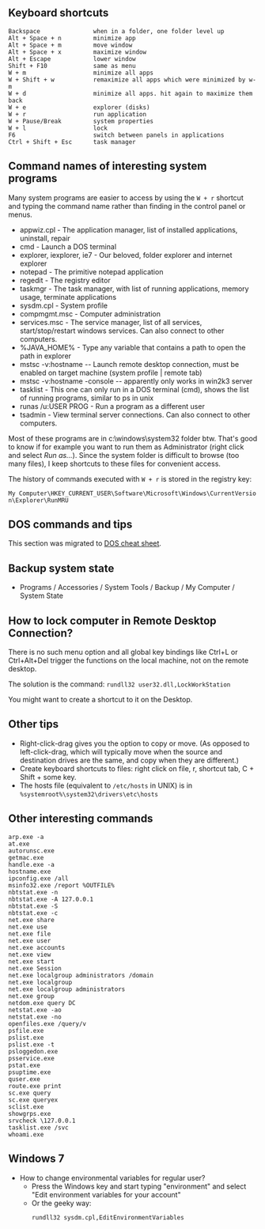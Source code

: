 == Keyboard shortcuts ==

 Backspace               when in a folder, one folder level up
 Alt + Space + n         minimize app
 Alt + Space + m         move window
 Alt + Space + x         maximize window
 Alt + Escape            lower window
 Shift + F10             same as menu
 W + m                   minimize all apps
 W + Shift + w           remaximize all apps which were minimized by w-m
 W + d                   minimize all apps. hit again to maximize them back
 W + e                   explorer (disks)
 W + r                   run application
 W + Pause/Break         system properties
 W + l                   lock
 F6                      switch between panels in applications
 Ctrl + Shift + Esc      task manager

== Command names of interesting system programs ==

Many system programs are easier to access by using the <code>W + r</code> shortcut and typing the command name rather than finding in the control panel or menus.

* appwiz.cpl - The application manager, list of installed applications, uninstall, repair
* cmd - Launch a DOS terminal
* explorer, iexplorer, ie7 - Our beloved, folder explorer and internet explorer
* notepad - The primitive notepad application
* regedit - The registry editor
* taskmgr - The task manager, with list of running applications, memory usage, terminate applications
* sysdm.cpl - System profile
* compmgmt.msc - Computer administration
* services.msc - The service manager, list of all services, start/stop/restart windows services. Can also connect to other computers.
* %JAVA_HOME% - Type any variable that contains a path to open the path in explorer
* mstsc -v:hostname -- Launch remote desktop connection, must be enabled on target machine (system profile | remote tab)
* mstsc -v:hostname -console -- apparently only works in win2k3 server
* tasklist - This one can only run in a DOS terminal (cmd), shows the list of running programs, similar to ps in unix
* runas /u:USER PROG - Run a program as a different user
* tsadmin - View terminal server connections. Can also connect to other computers.

Most of these programs are in c:\windows\system32 folder btw. That's good to know if for example you want to run them as Administrator (right click and select ''Run as...''). Since the system folder is difficult to browse (too many files), I keep shortcuts to these files for convenient access.

The history of commands executed with <code>W + r</code> is stored in the registry key:
 My Computer\HKEY_CURRENT_USER\Software\Microsoft\Windows\CurrentVersion\Explorer\RunMRU

== DOS commands and tips ==

This section was migrated to [[DOS cheat sheet]].

== Backup system state ==

* Programs / Accessories / System Tools / Backup / My Computer / System State

== How to lock computer in Remote Desktop Connection? ==

There is no such menu option and all global key bindings like Ctrl+L or Ctrl+Alt+Del trigger the functions on the local machine, not on the remote desktop.

The solution is the command: <code>rundll32 user32.dll,LockWorkStation</code>

You might want to create a shortcut to it on the Desktop.

== Other tips ==

* Right-click-drag gives you the option to copy or move. (As opposed to left-click-drag, which will typically move when the source and destination drives are the same, and copy when they are different.)
* Create keyboard shortcuts to files: right click on file, r, shortcut tab, C + Shift + some key.
* The hosts file (equivalent to <tt>/etc/hosts</tt> in UNIX) is in <tt>%systemroot%\system32\drivers\etc\hosts</tt>

== Other interesting commands ==

<pre>arp.exe -a
at.exe
autorunsc.exe
getmac.exe
handle.exe -a
hostname.exe
ipconfig.exe /all
msinfo32.exe /report %OUTFILE%
nbtstat.exe -n
nbtstat.exe -A 127.0.0.1
nbtstat.exe -S
nbtstat.exe -c
net.exe share
net.exe use
net.exe file
net.exe user
net.exe accounts
net.exe view
net.exe start
net.exe Session
net.exe localgroup administrators /domain
net.exe localgroup
net.exe localgroup administrators
net.exe group
netdom.exe query DC
netstat.exe -ao
netstat.exe -no
openfiles.exe /query/v
psfile.exe
pslist.exe
pslist.exe -t
psloggedon.exe
psservice.exe
pstat.exe
psuptime.exe
quser.exe
route.exe print
sc.exe query
sc.exe queryex
sclist.exe
showgrps.exe
srvcheck \127.0.0.1
tasklist.exe /svc
whoami.exe
</pre>

== Windows 7 ==

* How to change environmental variables for regular user?
** Press the Windows key and start typing "environment" and select "Edit environment variables for your account"
** Or the geeky way: <pre>rundll32 sysdm.cpl,EditEnvironmentVariables</pre>


